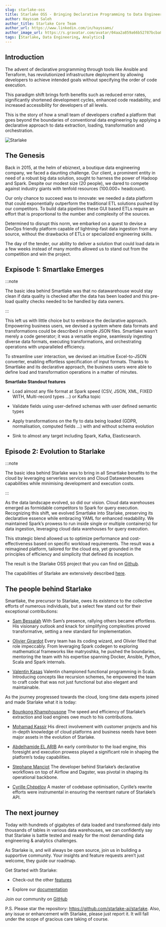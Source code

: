 ```yaml
---
slug: starlake-oss
title: Starlake OSS - Bringing Declarative Programming to Data Engineering and Analytics
author: Hayssam Saleh
author_title: Starlake Core Team
author_url: https://www.linkedin.com/in/hayssams/
author_image_url: https://s.gravatar.com/avatar/04aa2a859a66b52787bcba8c36beba8c.png
tags: [Starlake, Data Engineering, Analytics]
---
```


## Introduction

The advent of declarative programming through tools like Ansible and Terraform, has revolutionized infrastructure deployment by allowing developers to achieve intended goals without specifying the order of code execution.

This paradigm shift brings forth benefits such as reduced error rates, significantly shortened development cycles, enhanced code readability, and increased accessibility for developers of all levels.

This is the story of how a small team of developers crafted a platform that goes beyond the boundaries  of conventional data engineering by applying a declarative approach to data extraction, loading, transformation and orchestration.

![Starlake](/img/starlake-draw.png)

## The Genesis

Back in 2015, at the helm of ebiznext, a boutique data engineering company, we faced a daunting challenge. Our client, a prominent entity in need of a robust big data solution, sought to harness the power of Hadoop and Spark. Despite our modest size (20 people), we dared to compete against industry giants with tenfold resources (100.000+ headcount).

Our only chance to succeed was to innovate: we needed a data platform that could exponentially outperform the traditional ETL solutions pushed by our competitors. To build data pipelines these GUI based ETLs  require an effort that is proportional to the number and complexity of the sources.

Determined to disrupt this norm, we embarked on a quest to devise a DevOps friendly platform capable of lightning-fast data ingestion from any source, without the drawbacks of ETLs or specialized engineering skills.

The day of the tender, our ability to deliver a solution that could load data in a few weeks instead of many months allowed us to stand out from the competition and win the project.

## Expisode 1: Smartlake Emerges

:::note

The basic idea behind Smartlake was that no datawarehouse would stay clean if data quality is checked after the data has been loaded and this pre-load quality checks needed to be handled by data owners.

:::

This left us with little choice but to embrace the declarative approach. Empowering business users, we devised a system where data formats and transformations could be described in simple JSON files. Smartlake wasn’t merely a code generator; it was a versatile engine, seamlessly ingesting diverse data formats, executing transformations, and orchestrating operations with unparalleled efficiency.

To streamline user interaction, we devised an intuitive Excel-to-JSON converter, enabling effortless specification of input formats. Thanks to Smartlake and its declarative approach, the business users were able to define load and transformation operations in a matter of minutes.

__Smartlake Standout features__

- Load almost any file format at Spark speed (CSV, JSON, XML, FIXED WITH, Multi-record types …) or Kafka topic

- Validate fields using user-defined schemas with user defined semantic types

- Apply transformations on the fly to data being loaded (GDPR, normalisation, computed fields ...) with and without schema evolution

- Sink to almost any target including Spark, Kafka, Elasticsearch.

## Episode 2: Evolution to Starlake

:::note

The basic idea behind Starlake was to bring in all Smartlake benefits to the cloud by leveraging serverless services and Cloud Datawarehouses capabilities while minimising development and execution costs.

:::

As the data landscape evolved, so did our vision. Cloud data warehouses emerged as formidable competitors to Spark for query execution. Recognizing this shift, we evolved Smartlake into Starlake, preserving its declarative essence while embracing YAML for enhanced readability. We maintained Spark’s prowess to run inside single or multiple container(s) for data ingestion, leveraging cloud data warehouses for query execution.

This strategic blend allowed us to optimize performance and cost-effectiveness based on specific workload requirements. The result was a reimagined platform, tailored for the cloud era, yet grounded in the principles of efficiency and simplicity that defined its inception.

The result is the Starlake OSS project that you can find on [Github](https://github.com/starlake-ai/starlake).

The capabilities of Starlake are extensively described [here](https://github.com/starlake-ai/starlake).

## The people behind Starlake

Smartlake, the precursor to Starlake, owes its existence to the collective efforts of numerous individuals, but a select few stand out for their exceptional contributions:

- [Sam Bessalah](https://www.linkedin.com/in/samklr/?lipi=urn%3Ali%3Apage%3Ad_flagship3_publishing_post_edit%3BErFcjpiuROmx%2F%2BQ9qmKozQ%3D%3D) With Sam’s presence, rallying others became effortless. His visionary outlook and knack for simplifying complexities proved transformative, setting a new standard for implementation.

- [Olivier Girardot](https://www.linkedin.com/in/samklr/?lipi=urn%3Ali%3Apage%3Ad_flagship3_publishing_post_edit%3BErFcjpiuROmx%2F%2BQ9qmKozQ%3D%3D) Every team has its coding wizard, and Olivier filled that role impeccably. From leveraging Spark codegen to exploring mathematical frameworks like matryoshka, he pushed the boundaries, mentoring the team with his expertise spanning Docker, Ansible, Python, Scala and Spark internals.

- [Valentin Kasas](https://www.linkedin.com/in/samklr/?lipi=urn%3Ali%3Apage%3Ad_flagship3_publishing_post_edit%3BErFcjpiuROmx%2F%2BQ9qmKozQ%3D%3D) Valentin championed functional programming in Scala. Introducing concepts like recursion schemes, he empowered the team to craft code that was not just functional but also elegant and maintainable.

As the journey progressed towards the cloud, long time data experts joined and made Starlake what it is today:

- [Bounkong Khamphousone](https://www.linkedin.com/in/samklr/?lipi=urn%3Ali%3Apage%3Ad_flagship3_publishing_post_edit%3BErFcjpiuROmx%2F%2BQ9qmKozQ%3D%3D) The speed and efficiency of Starlake’s extraction and load engines owe much to his contributions.

- [Mohamad Kassir](https://www.linkedin.com/in/samklr/?lipi=urn%3Ali%3Apage%3Ad_flagship3_publishing_post_edit%3BErFcjpiuROmx%2F%2BQ9qmKozQ%3D%3D) His direct involvement with customer projects and his in-depth knowledge of cloud platforms and business needs have been major assets in the evolution of Starlake.

- [Abdelhamide EL ARIB](https://www.linkedin.com/in/elarib/?lipi=urn%3Ali%3Apage%3Ad_flagship3_publishing_post_edit%3BErFcjpiuROmx%2F%2BQ9qmKozQ%3D%3D) An early contributor to the load engine, this foresight and execution prowess played a significant role in shaping the platform’s today capabilities.

- [Stephane Manciot](https://www.linkedin.com/in/smanciot/?lipi=urn%3Ali%3Apage%3Ad_flagship3_publishing_post_edit%3BErFcjpiuROmx%2F%2BQ9qmKozQ%3D%3D) The developer behind Starlake’s declarative workflows on top of Airflow and Dagster, was pivotal in shaping its operational backbone.

- [Cyrille Chépélov](https://www.linkedin.com/in/cyrille-chépélov/?lipi=urn%3Ali%3Apage%3Ad_flagship3_publishing_post_edit%3BErFcjpiuROmx%2F%2BQ9qmKozQ%3D%3D) A master of codebase optimisation, Cyrille’s rewrite efforts were instrumental in ensuring the reentrant nature of Starlake’s API.


## The next journey

Today with hundreds of gigabytes of data loaded and transformed daily into thousands of tables in various data warehouses, we can confidently say that Starlake is battle tested and ready for the most demanding data engineering & analytics challenges.

As Starlake is, and will always be open source, join us in building a supportive community. Your insights and feature requests aren’t just welcome, they guide our roadmap.

Get Started with Starlake:

- Check-out the other [features](https://starlake-ai.github.io/starlake/)

- Explore our [documentation](https://starlake-ai.github.io/starlake/docs/next/intro)

Join our community on [GitHub](https://github.com/starlake-ai/starlake)



P.S. Please star the repository: https://github.com/starlake-ai/starlake. Also, any issue or enhancement with Starlake, please just report it. It will fall under the scope of gracious care taking of course.


